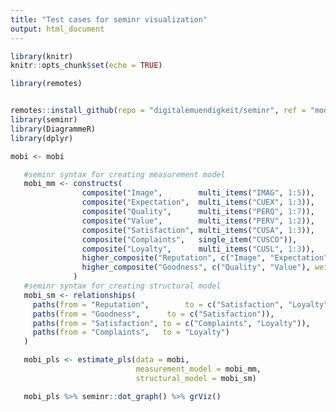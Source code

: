 ```yaml
---
title: "Test cases for seminr visualization"
output: html_document
---
```


```r
library(knitr)
knitr::opts_chunk$set(echo = TRUE)

library(remotes)


remotes::install_github(repo = "digitalemuendigkeit/seminr", ref = "model-viz")
library(seminr)
library(DiagrammeR)
library(dplyr)
```


```r
mobi <- mobi

   #seminr syntax for creating measurement model
   mobi_mm <- constructs(
                composite("Image",        multi_items("IMAG", 1:5)),
                composite("Expectation",  multi_items("CUEX", 1:3)),
                composite("Quality",      multi_items("PERQ", 1:7)),
                composite("Value",        multi_items("PERV", 1:2)),
                composite("Satisfaction", multi_items("CUSA", 1:3)),
                composite("Complaints",   single_item("CUSCO")),
                composite("Loyalty",      multi_items("CUSL", 1:3)),
                higher_composite("Reputation", c("Image", "Expectation")),
                higher_composite("Goodness", c("Quality", "Value"), weights = mode_B)           
              )
   #seminr syntax for creating structural model
   mobi_sm <- relationships(
     paths(from = "Reputation",        to = c("Satisfaction", "Loyalty", "Goodness")),
     paths(from = "Goodness",      to = c("Satisfaction")),
     paths(from = "Satisfaction", to = c("Complaints", "Loyalty")),
     paths(from = "Complaints",   to = "Loyalty")
   )

   mobi_pls <- estimate_pls(data = mobi,
                            measurement_model = mobi_mm,
                            structural_model = mobi_sm)


```

```r
   mobi_pls %>% seminr::dot_graph() %>% grViz() 
```


